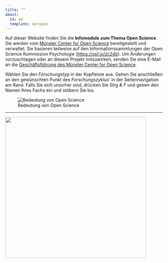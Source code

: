 ```yaml
---
title: ""
about:
  id: me
  template: marquee
---
```


Auf dieser Website finden Sie die **Infomodule zum Thema Open Science**. Sie werden vom [Münster Center for Open Science](https://www.uni-muenster.de/MueCOS/index.html) bereitgestellt und verwaltet. Sie basieren teilweise auf den Informationssammlungen der Open Science Kommission Psychologie (<https://osf.io/zc24b>). Um Änderungen vorzuschlagen oder an diesem Projekt mitzuwirken, senden Sie eine E-Mail an die [Geschäftsführung des Münster Center for Open Science](https://www.uni-muenster.de/MueCOS/personen/index.html).

::: callout-tip
Wählen Sie den *Forschungstyp* in der Kopfleiste aus. Gehen Sie anschließen an den gewünschten Punkt des *Forschungszyklus*' in der Seitennavigation am Rand. Falls Sie sich unsicher sind, drücken Sie *Strg &* *F* und geben den Namen Ihres Fachs ein und stöbern Sie los.
:::

![Bedeutung von Open Science](images/Open-Science-Kreislauf.png){fig-alt="In der Mitte steht Open Science. Drum herum ist ein eckiger zyklischer Prozess mit vier Punkten: Offene Dokumentation der Ableitung neuer Forschugnsfragen und Hypothesen des Forschungsplans, 2. offene Dokumentation der verwendeten Materialien und erhobenen Daten. 3. offene Veröffentlichugn der Forschungsergebnisse. Und 4. offene Kommunikation der Forschugnsergebnisse."}

------------------------------------------------------------------------

[![](images/mücos_logo.jpg){fig-alt="MüCOS Logo: Sechs graue und blaue Dreiecke, daneben steht MüCOS Münster Center for Open Science" width="450"}](https://www.uni-muenster.de/MueCOS/index.html)
